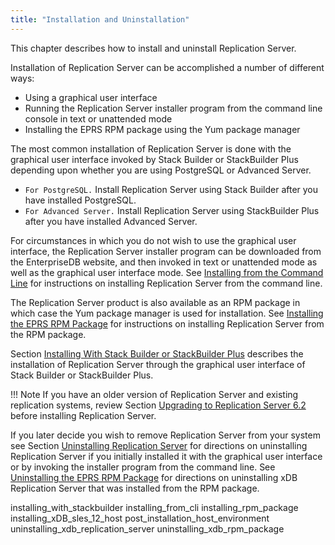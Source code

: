 ```yaml
---
title: "Installation and Uninstallation"
---
```


<div id="installation" class="registered_link"></div>

This chapter describes how to install and uninstall Replication Server.

Installation of Replication Server can be accomplished a number of different ways:

-   Using a graphical user interface
-   Running the Replication Server installer program from the command line console in text or unattended mode
-   Installing the EPRS RPM package using the Yum package manager

The most common installation of Replication Server is done with the graphical user interface invoked by Stack Builder or StackBuilder Plus depending upon whether you are using PostgreSQL or Advanced Server.

-   `For PostgreSQL.` Install Replication Server using Stack Builder after you have installed PostgreSQL.
-   `For Advanced Server.` Install Replication Server using StackBuilder Plus after you have installed Advanced Server.

For circumstances in which you do not wish to use the graphical user interface, the Replication Server installer program can be downloaded from the EnterpriseDB website, and then invoked in text or unattended mode as well as the graphical user interface mode. See [Installing from the Command Line](02_installing_from_cli/#installing_from_cli) for instructions on installing Replication Server from the command line.

The Replication Server product is also available as an RPM package in which case the Yum package manager is used for installation. See [Installing the EPRS RPM Package](03_installing_rpm_package/#installing_rpm_package) for instructions on installing Replication Server from the RPM package.

Section [Installing With Stack Builder or StackBuilder Plus](01_installing_with_stackbuilder/#installing_with_stackbuilder) describes the installation of Replication Server through the graphical user interface of Stack Builder or StackBuilder Plus.

!!! Note
    If you have an older version of Replication Server and existing replication systems, review Section [Upgrading to Replication Server 6.2](../10_appendix/02_upgrading_to_xdb6_2/#upgrading_to_xdb6_2) before installing Replication Server.

If you later decide you wish to remove Replication Server from your system see Section [Uninstalling Replication Server](06_uninstalling_xdb_replication_server/#uninstalling_xdb_replication_server) for directions on uninstalling Replication Server if you initially installed it with the graphical user interface or by invoking the installer program from the command line. See [Uninstalling the EPRS RPM Package](07_uninstalling_xdb_rpm_package/#uninstalling_xdb_rpm_package) for directions on uninstalling xDB Replication Server that was installed from the RPM package.

<div class="toctree" maxdepth="3">

installing_with_stackbuilder installing_from_cli installing_rpm_package installing_xDB_sles_12_host post_installation_host_environment uninstalling_xdb_replication_server uninstalling_xdb_rpm_package

</div>
